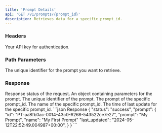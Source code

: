 ```yaml
---
title: 'Prompt Details'
api: 'GET /v1/prompts/{prompt_id}'
description: Retrieves data for a specific prompt_id.
---
```


### Headers

<ParamField header="authorization" type="string" required={true}>
  Your API key for authentication.
</ParamField>

### Path Parameters

<ParamField path="prompt_id" type="string" required={true}>
  The unique identifier for the prompt you want to retrieve.
</ParamField>

### Response

<ResponseField name="status" type="string">
    Response status of the request.
</ResponseField>

<ResponseField name="prompt" type="object">
    An object containing parameters for the prompt.
</ResponseField>

<ResponseField name="prompt.id" type="string">
    The unique identifier of the prompt.
</ResponseField>

<ResponseField name="prompt.prompt" type="string">
    The prompt of the specific prompt_id.
</ResponseField>

<ResponseField name="prompt.name" type="string">
    The name of the specific prompt_id.
</ResponseField>

<ResponseField name="prompt.last_updated" type="string">
    The time of last update for the specific prompt_id.
</ResponseField>

<ResponseExample>
```json Response
{
  "status": "success",
  "prompt": {
      "id": "PT-aa8fb0ac-0014-43c0-9268-543522ce7e27",
      "prompt": "My Prompt",
      "name": "My First Prompt"
      "last_updated": "2024-05-12T22:52:49.004987+00:00",
  }
}
```
</ResponseExample>
